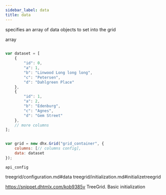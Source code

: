 ```yaml
---
sidebar_label: data
title: data
---
```



          


<Short>
 
specifies an array of data objects to set into the grid





</Short>



<Type>
 array


</Type>


~~~js
 
var dataset = [
	{
		"id": 0,
		"a": 1,
		"b": "Linwood Long long long",
		"c": "Petersen",
		"d": "Dahlgreen Place"
	},
	{
		"id": 1,
		"a": 2,
		"b": "Edenburg",
		"c": "Agnes",
		"d": "Gem Street"
	},
    // more columns
];


var grid = new dhx.Grid("grid_container", {
	columns: [// columns config],
	data: dataset
});


~~~
	api_config

<Descr>
 


</Descr>


 treegrid/configuration.md#data
treegrid/initialization.md#initializetreegrid

 https://snippet.dhtmlx.com/kob9385v	TreeGrid. Basic initialization
